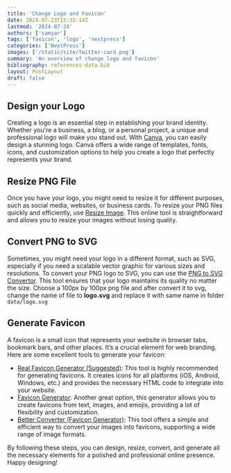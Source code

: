 ```yaml
---
title: 'Change Logo and Favicon'
date: 2024-07-23T15:32:14Z
lastmod: '2024-07-24'
authors: ['samyar']
tags: ['favicon', 'logo', 'nextpress']
categories: ['NextPress']
images: ['/static/site/twitter-card.png']
summary: 'An overview of change logo and favicon'
bibliography: references-data.bib
layout: PostLayout
draft: false
---
```


## Design your Logo

Creating a logo is an essential step in establishing your brand identity. Whether you're a business, a blog, or a personal project, a unique and professional logo will make you stand out. With [Canva](https://www.canva.com/), you can easily design a stunning logo. Canva offers a wide range of templates, fonts, icons, and customization options to help you create a logo that perfectly represents your brand.

## Resize PNG File

Once you have your logo, you might need to resize it for different purposes, such as social media, websites, or business cards. To resize your PNG files quickly and efficiently, use [Resize Image](https://onlinepngtools.com/resize-png). This online tool is straightforward and allows you to resize your images without losing quality.

## Convert PNG to SVG

Sometimes, you might need your logo in a different format, such as SVG, especially if you need a scalable vector graphic for various sizes and resolutions. To convert your PNG logo to SVG, you can use the [PNG to SVG Convertor](https://www.freeconvert.com/png-to-svg). This tool ensures that your logo maintains its quality no matter the size.
Choose a 100px by 100px png file and after convert it to svg, change the name of file to **logo.svg** and replace it with same name in folder `data/logo.svg`

## Generate Favicon

A favicon is a small icon that represents your website in browser tabs, bookmark bars, and other places. It’s a crucial element for web branding. Here are some excellent tools to generate your favicon:

- [Real Favicon Generator (Suggested)](https://realfavicongenerator.net/): This tool is highly recommended for generating favicons. It creates icons for all platforms (iOS, Android, Windows, etc.) and provides the necessary HTML code to integrate into your website.
- [Favicon Generator](https://favicon.io/favicon-generator/): Another great option, this generator allows you to create favicons from text, images, and emojis, providing a lot of flexibility and customization.
- [Better Converter (Favicon Generator)](https://www.better-converter.com/Image-converters/Image-to-Favicons): This tool offers a simple and efficient way to convert your images into favicons, supporting a wide range of image formats.

By following these steps, you can design, resize, convert, and generate all the necessary elements for a polished and professional online presence. Happy designing!
